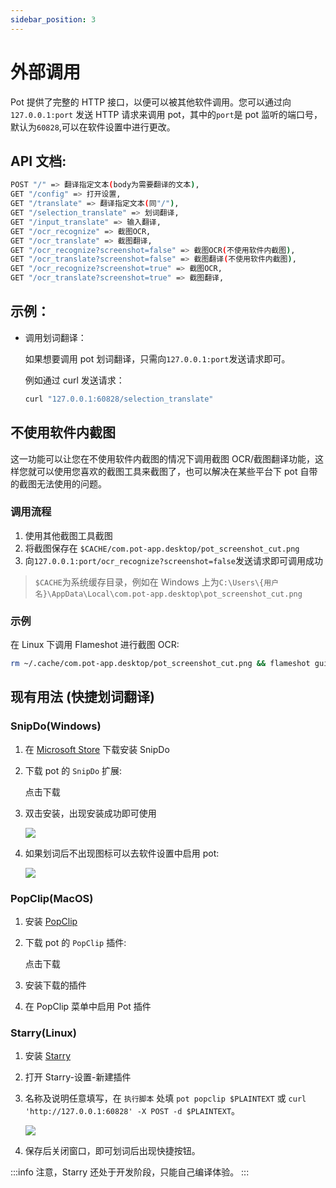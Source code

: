 ```yaml
---
sidebar_position: 3
---
```



# 外部调用

Pot 提供了完整的 HTTP 接口，以便可以被其他软件调用。您可以通过向 `127.0.0.1:port` 发送 HTTP 请求来调用 pot，其中的`port`是 pot 监听的端口号，默认为`60828`,可以在软件设置中进行更改。

## API 文档:

```bash
POST "/" => 翻译指定文本(body为需要翻译的文本),
GET "/config" => 打开设置,
GET "/translate" => 翻译指定文本(同"/"),
GET "/selection_translate" => 划词翻译,
GET "/input_translate" => 输入翻译,
GET "/ocr_recognize" => 截图OCR,
GET "/ocr_translate" => 截图翻译,
GET "/ocr_recognize?screenshot=false" => 截图OCR(不使用软件内截图),
GET "/ocr_translate?screenshot=false" => 截图翻译(不使用软件内截图),
GET "/ocr_recognize?screenshot=true" => 截图OCR,
GET "/ocr_translate?screenshot=true" => 截图翻译,
```

## 示例：

- 调用划词翻译：

  如果想要调用 pot 划词翻译，只需向`127.0.0.1:port`发送请求即可。

  例如通过 curl 发送请求：

  ```bash
  curl "127.0.0.1:60828/selection_translate"
  ```

## 不使用软件内截图

这一功能可以让您在不使用软件内截图的情况下调用截图 OCR/截图翻译功能，这样您就可以使用您喜欢的截图工具来截图了，也可以解决在某些平台下 pot 自带的截图无法使用的问题。

### 调用流程

1. 使用其他截图工具截图
2. 将截图保存在 `$CACHE/com.pot-app.desktop/pot_screenshot_cut.png`
3. 向`127.0.0.1:port/ocr_recognize?screenshot=false`发送请求即可调用成功

> `$CACHE`为系统缓存目录，例如在 Windows 上为`C:\Users\{用户名}\AppData\Local\com.pot-app.desktop\pot_screenshot_cut.png`

### 示例

在 Linux 下调用 Flameshot 进行截图 OCR:

```bash
rm ~/.cache/com.pot-app.desktop/pot_screenshot_cut.png && flameshot gui -s -p ~/.cache/com.pot-app.desktop/pot_screenshot_cut.png && curl "127.0.0.1:60828/ocr_recognize?screenshot=false"
```

## 现有用法 (快捷划词翻译)

### SnipDo(Windows)

1. 在 [Microsoft Store](https://www.microsoft.com/store/productId/9NPZ2TVKJVT7) 下载安装 SnipDo

2. 下载 pot 的 `SnipDo` 扩展:

   <Link
     className="button button--primary button--lg"
     to="https://ghproxy.com/https://github.com/pot-app/pot-desktop/releases/latest/download/pot.pbar"
   >
     <div style={{ display: "flex", justifyContent: "space-between" }}>
       <BsDownload style={{ margin: "auto", marginRight: "14px" }} />
       <span>点击下载</span>
     </div>
   </Link>

3. 双击安装，出现安装成功即可使用

   ![](./asset/snipdo.png)

4. 如果划词后不出现图标可以去软件设置中启用 pot:

   ![](./asset/snipdo1.png)

### PopClip(MacOS)

1. 安装 [PopClip](https://pilotmoon.com/popclip/)
2. 下载 pot 的 `PopClip` 插件:

   <Link
     className="button button--primary button--lg"
     to="https://ghproxy.com/https://github.com/pot-app/pot-desktop/releases/latest/download/Pot.popclipextz"
   >
     <div style={{ display: "flex", justifyContent: "space-between" }}>
       <BsDownload style={{ margin: "auto", marginRight: "14px" }} />
       <span>点击下载</span>
     </div>
   </Link>

3. 安装下载的插件
4. 在 PopClip 菜单中启用 Pot 插件

### Starry(Linux)

1. 安装 [Starry](https://github.com/ccslykx/Starry)
2. 打开 Starry-设置-新建插件
3. 名称及说明任意填写，在 `执行脚本` 处填 `pot popclip $PLAINTEXT` 或 `curl 'http://127.0.0.1:60828' -X POST -d $PLAINTEXT`。

   ![](./asset/starry.png)

4. 保存后关闭窗口，即可划词后出现快捷按钮。

:::info
注意，Starry 还处于开发阶段，只能自己编译体验。
:::

<div
  class="wwads-cn wwads-horizontal
  data-id="285"
  style={{ maxWidth: "400px" }}
></div>

